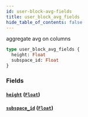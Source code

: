 ```yaml
---
id: user-block-avg-fields
title: user_block_avg_fields
hide_table_of_contents: false
---
```


aggregate avg on columns

```graphql
type user_block_avg_fields {
  height: Float
  subspace_id: Float
}
```

### Fields

#### [`height`](#) ([`Float`](../scalars/float))

#### [`subspace_id`](#) ([`Float`](../scalars/float))
